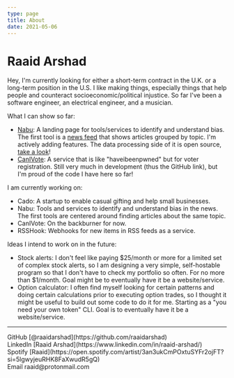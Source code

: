 ```yaml
---
type: page
title: About
date: 2021-05-06
---
```


# Raaid Arshad

Hey, I'm currently looking for either a short-term contract in the U.K. or a long-term position in the U.S. I like making things, especially things that help people and counteract socioeconomic/political injustice. So far I've been a software engineer, an electrical engineer, and a musician.


What I can show so far:
- [Nabu](https://nabu.news): A landing page for tools/services to identify and understand bias. The first tool is a [news feed](https://nabu.news/latest) that shows articles grouped by topic. I'm actively adding features. The data processing side of it is open source, [take a look](https://github.com/raaidarshad/nabu-core)!
- [CanIVote](https://github.com/canivote): A service that is like "haveibeenpwned" but for voter registration. Still very much in development (thus the GitHub link), but I'm proud of the code I have here so far!

I am currently working on:
- Cado: A startup to enable casual gifting and help small businesses.
- Nabu: Tools and services to identify and understand bias in the news. The first tools are centered around finding articles about the same topic.
- CanIVote: On the backburner for now.
- RSSHook: Webhooks for new items in RSS feeds as a service.

Ideas I intend to work on in the future:
- Stock alerts: I don't feel like paying $25/month or more for a limited set of complex stock alerts, so I am designing a very simple, self-hostable program so that I don't have to check my portfolio so often. For no more than $1/month. Goal might be to eventually have it be a website/service.
- Option calculator: I often find myself looking for certain patterns and doing certain calculations prior to executing option trades, so I thought it might be useful to build out some code to do it for me. Starting as a "you need your own token" CLI. Goal is to eventually have it be a website/service.


---

<div>
  GitHub [@raaidarshad](https://github.com/raaidarshad)
  <br />
  LinkedIn [Raaid Arshad](https://www.linkedin.com/in/raaid-arshad/)
  <br />
  Spotify [Raaid](https://open.spotify.com/artist/3an3ukCmPOxtuSYFr2ojFT?si=5lgwyjeuRHK8FaXwudR5gQ)
  <br />
  Email raaid@protonmail.com
</div>
